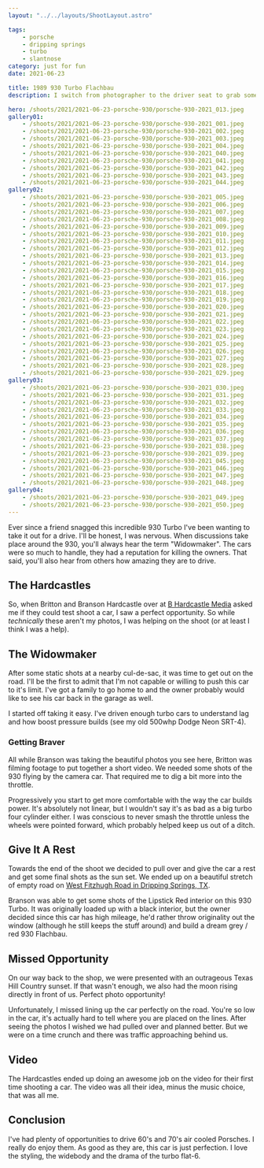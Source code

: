 ```yaml
---
layout: "../../layouts/ShootLayout.astro"

tags:
    - porsche
    - dripping springs
    - turbo
    - slantnose
category: just for fun
date: 2021-06-23

title: 1989 930 Turbo Flachbau
description: I switch from photographer to the driver seat to grab some rolling shots of a Porsche 930 Turbo.

hero: /shoots/2021/2021-06-23-porsche-930/porsche-930-2021_013.jpeg
gallery01:
    - /shoots/2021/2021-06-23-porsche-930/porsche-930-2021_001.jpeg
    - /shoots/2021/2021-06-23-porsche-930/porsche-930-2021_002.jpeg
    - /shoots/2021/2021-06-23-porsche-930/porsche-930-2021_003.jpeg
    - /shoots/2021/2021-06-23-porsche-930/porsche-930-2021_004.jpeg
    - /shoots/2021/2021-06-23-porsche-930/porsche-930-2021_040.jpeg
    - /shoots/2021/2021-06-23-porsche-930/porsche-930-2021_041.jpeg
    - /shoots/2021/2021-06-23-porsche-930/porsche-930-2021_042.jpeg
    - /shoots/2021/2021-06-23-porsche-930/porsche-930-2021_043.jpeg
    - /shoots/2021/2021-06-23-porsche-930/porsche-930-2021_044.jpeg
gallery02:
    - /shoots/2021/2021-06-23-porsche-930/porsche-930-2021_005.jpeg
    - /shoots/2021/2021-06-23-porsche-930/porsche-930-2021_006.jpeg
    - /shoots/2021/2021-06-23-porsche-930/porsche-930-2021_007.jpeg
    - /shoots/2021/2021-06-23-porsche-930/porsche-930-2021_008.jpeg
    - /shoots/2021/2021-06-23-porsche-930/porsche-930-2021_009.jpeg
    - /shoots/2021/2021-06-23-porsche-930/porsche-930-2021_010.jpeg
    - /shoots/2021/2021-06-23-porsche-930/porsche-930-2021_011.jpeg
    - /shoots/2021/2021-06-23-porsche-930/porsche-930-2021_012.jpeg
    - /shoots/2021/2021-06-23-porsche-930/porsche-930-2021_013.jpeg
    - /shoots/2021/2021-06-23-porsche-930/porsche-930-2021_014.jpeg
    - /shoots/2021/2021-06-23-porsche-930/porsche-930-2021_015.jpeg
    - /shoots/2021/2021-06-23-porsche-930/porsche-930-2021_016.jpeg
    - /shoots/2021/2021-06-23-porsche-930/porsche-930-2021_017.jpeg
    - /shoots/2021/2021-06-23-porsche-930/porsche-930-2021_018.jpeg
    - /shoots/2021/2021-06-23-porsche-930/porsche-930-2021_019.jpeg
    - /shoots/2021/2021-06-23-porsche-930/porsche-930-2021_020.jpeg
    - /shoots/2021/2021-06-23-porsche-930/porsche-930-2021_021.jpeg
    - /shoots/2021/2021-06-23-porsche-930/porsche-930-2021_022.jpeg
    - /shoots/2021/2021-06-23-porsche-930/porsche-930-2021_023.jpeg
    - /shoots/2021/2021-06-23-porsche-930/porsche-930-2021_024.jpeg
    - /shoots/2021/2021-06-23-porsche-930/porsche-930-2021_025.jpeg
    - /shoots/2021/2021-06-23-porsche-930/porsche-930-2021_026.jpeg
    - /shoots/2021/2021-06-23-porsche-930/porsche-930-2021_027.jpeg
    - /shoots/2021/2021-06-23-porsche-930/porsche-930-2021_028.jpeg
    - /shoots/2021/2021-06-23-porsche-930/porsche-930-2021_029.jpeg
gallery03:
    - /shoots/2021/2021-06-23-porsche-930/porsche-930-2021_030.jpeg
    - /shoots/2021/2021-06-23-porsche-930/porsche-930-2021_031.jpeg
    - /shoots/2021/2021-06-23-porsche-930/porsche-930-2021_032.jpeg
    - /shoots/2021/2021-06-23-porsche-930/porsche-930-2021_033.jpeg
    - /shoots/2021/2021-06-23-porsche-930/porsche-930-2021_034.jpeg
    - /shoots/2021/2021-06-23-porsche-930/porsche-930-2021_035.jpeg
    - /shoots/2021/2021-06-23-porsche-930/porsche-930-2021_036.jpeg
    - /shoots/2021/2021-06-23-porsche-930/porsche-930-2021_037.jpeg
    - /shoots/2021/2021-06-23-porsche-930/porsche-930-2021_038.jpeg
    - /shoots/2021/2021-06-23-porsche-930/porsche-930-2021_039.jpeg
    - /shoots/2021/2021-06-23-porsche-930/porsche-930-2021_045.jpeg
    - /shoots/2021/2021-06-23-porsche-930/porsche-930-2021_046.jpeg
    - /shoots/2021/2021-06-23-porsche-930/porsche-930-2021_047.jpeg
    - /shoots/2021/2021-06-23-porsche-930/porsche-930-2021_048.jpeg
gallery04:
    - /shoots/2021/2021-06-23-porsche-930/porsche-930-2021_049.jpeg
    - /shoots/2021/2021-06-23-porsche-930/porsche-930-2021_050.jpeg
---
```


Ever since a friend snagged this incredible 930 Turbo I've been wanting to take it out for a drive. I'll be honest, I was nervous. When discussions take place around the 930, you'll always hear the term "Widowmaker". The cars were so much to handle, they had a reputation for killing the owners. That said, you'll also hear from others how amazing they are to drive.

## The Hardcastles

So, when Britton and Branson Hardcastle over at [B Hardcastle Media](https://www.bhardcastle.com/) asked me if they could test shoot a car, I saw a perfect opportunity. So while _technically_ these aren't my photos, I was helping on the shoot (or at least I think I was a help).

## The Widowmaker

After some static shots at a nearby cul-de-sac, it was time to get out on the road. I'll be the first to admit that I'm not capable or willing to push this car to it's limit. I've got a family to go home to and the owner probably would like to see his car back in the garage as well.

I started off taking it easy. I've driven enough turbo cars to understand lag and how boost pressure builds (see my old 500whp Dodge Neon SRT-4).

### Getting Braver

All while Branson was taking the beautiful photos you see here, Britton was filming footage to put together a short video. We needed some shots of the 930 flying by the camera car. That required me to dig a bit more into the throttle.

Progressively you start to get more comfortable with the way the car builds power. It's absolutely not linear, but I wouldn't say it's as bad as a big turbo four cylinder either. I was conscious to never smash the throttle unless the wheels were pointed forward, which probably helped keep us out of a ditch.

## Give It A Rest

Towards the end of the shoot we decided to pull over and give the car a rest and get some final shots as the sun set. We ended up on a beautiful stretch of empty road on [West Fitzhugh Road in Dripping Springs, TX](https://goo.gl/maps/tA78JHiVg4dXSwHp8).

Branson was able to get some shots of the Lipstick Red interior on this 930 Turbo. It was originally loaded up with a black interior, but the owner decided since this car has high mileage, he'd rather throw originality out the window (although he still keeps the stuff around) and build a dream grey / red 930 Flachbau.

## Missed Opportunity

On our way back to the shop, we were presented with an outrageous Texas Hill Country sunset. If that wasn't enough, we also had the moon rising directly in front of us. Perfect photo opportunity!

Unfortunately, I missed lining up the car perfectly on the road. You're so low in the car, it's actually hard to tell where you are placed on the lines. After seeing the photos I wished we had pulled over and planned better. But we were on a time crunch and there was traffic approaching behind us.

## Video

The Hardcastles ended up doing an awesome job on the video for their first time shooting a car. The video was all their idea, minus the music choice, that was all me.

## Conclusion

I've had plenty of opportunities to drive 60's and 70's air cooled Porsches. I really do enjoy them. As good as they are, this car is just perfection. I love the styling, the widebody and the drama of the turbo flat-6.
